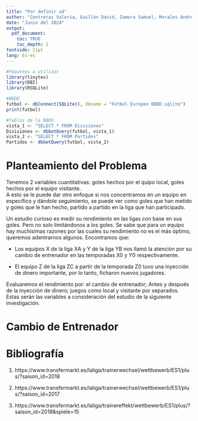 ```yaml
---
title: "Por definir xd"
author: "Contreras Valeria, Guillén David, Zamora Samuel, Morales Andrés"
date: "Junio del 2024"
output: 
  pdf_document:
    toc: TRUE
    toc_depth: 2
fontside: 11pt
lang: Es-es
---
```


```r
#Paquetes a utilizar
library(tinytex)
library(DBI)
library(RSQLite)

#BBDD
futbol <- dbConnect(SQLite(), dbname = "Fútbol Europeo BBDD.sqlite")
print(futbol)

#Tablas de la BBDD
vista_1 <- "SELECT * FROM Divisiones"
Divisiones <- dbGetQuery(futbol, vista_1)
vista_2 <- "SELECT * FROM Partidos"
Partidos <- dbGetQuery(futbol, vista_2)
```

\pagebreak
# Planteamiento del Problema

 Tenemos 2 variables cuantitativas: goles hechos por el quipo local, goles hechos por el equipo visitante.  
 A esto se le puede dar otro enfoque si nos concentramos en un equipo en específico y dándole seguimiento, se puede ver como goles que han metido y goles que le han hecho, partido a partido en la liga que han participado.

 Un estudio curioso es medir su rendimiento en las ligas con base en sus goles. Pero no solo limitándonos a los goles. Se sabe que para un equipo hay muchísimas razones por las cuales su rendimiento no es el más óptimo, queremos adentrarnos algunos. Encontramos que: 
  
* Los equipos X de la liga XA y Y de la liga YB nos llamó la atención por su cambio de entrenador en las temporadas X0 y Y0 respectivamente.

* El equipo Z de la liga ZC a partir de la temporada Z0 tuvo una inyección de dinero importante, por lo tanto, ficharon nuevos jugadores.
  
 Evaluaremos el rendimiento por: el cambio de entrenador; Antes y después de la inyección de dinero; juegos como local y visitante por separados.  
 Estas serán las variables a consideración del estudio de la siguiente investigación.

# Cambio de Entrenador



# Bibliografía

1) https://www.transfermarkt.es/laliga/trainerwechsel/wettbewerb/ES1/plus/?saison_id=2018

2) https://www.transfermarkt.es/laliga/trainerwechsel/wettbewerb/ES1/plus/?saison_id=2017

3) https://www.transfermarkt.es/laliga/trainereffekt/wettbewerb/ES1/plus/?saison_id=2018&spiele=15
